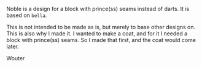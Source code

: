 Noble is a design for a block with prince(ss) seams instead of darts. It is
based on `bella`.

This is not intended to be made as is, but merely to base other designs on.
This is also why I made it. I wanted to make a coat, and for it I needed a
block with prince(ss) seams. So I made that first, and the coat would come
later.

Wouter
